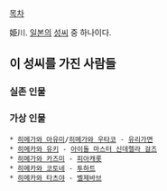

[[목차]]

姫川. [[일본]]의 [[성씨]] 중 하나이다.

== 이 성씨를 가진 사람들 ==
=== 실존 인물 ===

=== 가상 인물 ===
 * [[히메가와 아유미]]/[[히메가와 우타코]] - [[유리가면]]
 * [[히메카와 유키]] - [[아이돌 마스터 신데렐라 걸즈]]
 * [[히메가와 카즈미]] - [[피아캐롯]]
 * [[히메카와 코토네]] - [[투하트]]
 * [[히메카와 타츠야]] - [[벨제바브]]
